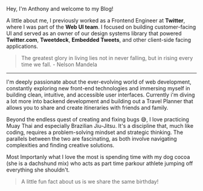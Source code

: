 Hey, I'm Anthony and welcome to my Blog!

A little about me, I previously worked as a Frontend Engineer at **Twitter**, where I was part of the **Web UI team**. I focused on building customer-facing UI and served as an owner of our design systems library that powered **Twitter.com**, **Tweetdeck**, **Embedded Tweets**, and other client-side facing applications.

> The greatest glory in living lies not in never falling, but in rising every time we fall. - Nelson Mandela

---

I'm deeply passionate about the ever-evolving world of web development, constantly exploring new front-end technologies and immersing myself in building clean, intuitive, and accessible user interfaces. Currently i'm diving a lot more into backend development and building out a Travel Planner that allows you to share and create itineraries with friends and family.

Beyond the endless quest of creating and fixing bugs 😅, I love practicing Muay Thai and especially Brazilian Jiu-Jitsu. It's a discipline that, much like coding, requires a problem-solving mindset and strategic thinking. The parallels between the two are fascinating, as both involve navigating complexities and finding creative solutions.

Most Importanly what I love the most is spending time with my dog cocoa (she is a dachshund mix) who acts as part time parkour athlete jumping off everything she shouldn't.

> A little fun fact about us is we share the same birthday!

<CustomImage
  src="https://raw.githubusercontent.com/antman999/portfolio-data/main/images/cocoa.JPG"
  alt="A picture of cocoa (brown weiner dog) and I"
  priority={true}
/>
